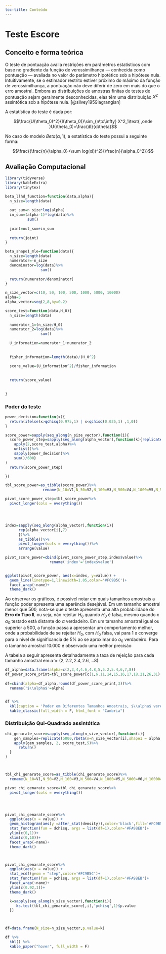 ```yaml
--- 
toc-title: Conteúdo
---
```


# Teste Escore


## Conceito e forma teórica

O teste de pontuação avalia restrições em parâmetros estatísticos com base no gradiente da função de verossimilhança — conhecida como pontuação — avaliada no valor do parâmetro hipotético sob a hipótese nula. Intuitivamente, se o estimador restrito estiver próximo do máximo da função de verossimilhança, a pontuação não deve diferir de zero em mais do que o erro amostral. Embora as distribuições de amostras finitas de testes de pontuação sejam geralmente desconhecidas, elas têm uma distribuição $X^2$ assintótica sob a hipótese nula. [@silvey1959lagrangian]

A estatística do teste é dada por:

$$\frac{U(\theta_0)^2}{I(\theta_0)}\sim_{n\to\infty} X^2_1\text{ ,onde }U(\theta_0)=\frac{dl}{d\theta}$$


No caso do modelo $Beta(\alpha,1)$, a estatística do teste possui a seguinte forma:

$$\frac{(\frac{n}{\alpha_0}+\sum log(xi))^2}{\frac{n}{\alpha_0^2}}$$


## Avaliação Computacional

```r
library(tidyverse)
library(kableExtra)
library(tinytex)
```


```r
beta_llhd_function=function(data,alpha){
  n_size=length(data)
  
  out_sum=n_size*log(alpha)
  in_sum=(alpha-1)*log(data)%>%
          sum()
  
  joint=out_sum+in_sum
  
  return(joint)
}

beta_shape1_mle=function(data){
  n_size=length(data)
  numerator=-n_size
  denominator=log(data)%>%
                sum()
  
  return(numerator/denominator)
}


```

```r
n_size_vector=c(10, 50, 100, 500, 1000, 5000, 10000)
alpha=5
alpha_vector=seq(2,8,by=0.2)
```



```r
score_test=function(data,H_0){
  n_size=length(data)
  
  numerator_1=(n_size/H_0)
  numerator_2=log(data)%>%
                sum()
  
  U_information=numerator_1+numerator_2
  
  
  fisher_information=length(data)/(H_0^2)
  
  score_value=(U_information^2)/fisher_information
  
  
  return(score_value)
  
  
}
```


### Poder do teste

```r

power_decision=function(x){
  return(ifelse(x>qchisq(0.975,1) | x<qchisq(0.025,1) ,1,0))
}

score_power=sapply(seq_along(n_size_vector),function(i){
  score_power_step=sapply(seq_along(alpha_vector),function(k){replicate(600,rbeta(n=n_size_vector[i],shape1 = alpha_vector[k],shape2 = 1))%>%
    apply(2,score_test,alpha)%>%
    unlist()%>%
    sapply(power_decision)%>%
    sum()/600}
)
  return(score_power_step)

})

tbl_score_power=as_tibble(score_power)%>%
                 rename(N_10=V1,N_50=V2,N_100=V3,N_500=V4,N_1000=V5,N_5000=V6,N_10000=V7)

pivot_score_power_step=tbl_score_power%>%
  pivot_longer(cols = everything())




index=sapply(seq_along(alpha_vector),function(i){
      rep(alpha_vector[i],7)
      })%>%
      as_tibble()%>%
      pivot_longer(cols = everything())%>%
      arrange(value)

pivot_score_power=cbind(pivot_score_power_step,index$value)%>%
                    rename('index'='index$value')
  

ggplot(pivot_score_power, aes(x=index, y=value)) +
  geom_line(linetype=1,linewidth=1.05,color='#FC9B5C')+
  facet_wrap(~name)+
  theme_dark()


```


Ao observar os gráficos, é possivel notar em quais tamanhos amostrais a função poder apresenta uma aparência desejável. Em um tamanho amostral menor que 500, nota-se que o teste apresenta uma alta probabilidade do **Erro do Tipo II**, ou seja, não rejeitar $H_0$ quando $H_0$ é falsa, mesmo quando o $\alpha_0$ testado está distante do $\alpha$ verdadeiro. Em um tamanho amostral igual ou superior a 500, a função passa a apresentar um comportamento melhor, onde a probabilidade de se rejeitar $H_0$, com $H_0$ falsa, vai para 1 e converge para o nivel de significancia de $5\%$ ao se aproximar do $\alpha_0$ verdadeiro. Para o tamanho amostral $10.000$ é observado uma melhor precisão


A tabela a seguir apresenta detalhadamente a taxa de rejeição para cada tamanho amostral em $\tilde\alpha=(2,2.2,2.4,2.6,...8)$

```r
df_alpha=data.frame(alpha=c(2,3,4,4.6,4.8,5,5.2,5.4,6,7,8))
df_power_score_print=tbl_score_power[c(1,6,11,14,15,16,17,18,21,26,31),]
    
df=cbind(alpha=df_alpha,round(df_power_score_print,3))%>%
  rename('$\\alpha$'=alpha)


df %>%
  kbl(caption = 'Poder em Diferentes Tamanhos Amostrais, $\\alpha$ verdadeiro = 5') %>%
  kable_classic(full_width = F, html_font = "Cambria")
```


### Distribuição Qui-Quadrado assintótica


```r
chi_genarate_score=sapply(seq_along(n_size_vector),function(i){
    gen_samples=replicate(5000,rbeta(n=n_size_vector[i],shape1 = alpha,shape2 = 1))
    apply(gen_samples, 2, score_test,5)%>%
      return()
  }
)



tbl_chi_genarate_score=as_tibble(chi_genarate_score)%>%
  rename(N_10=V1,N_50=V2,N_100=V3,N_500=V4,N_1000=V5,N_5000=V6,N_10000=V7)

pivot_chi_genarate_score=tbl_chi_genarate_score%>%
  pivot_longer(cols = everything())




pivot_chi_genarate_score%>% 
  ggplot(aes(x = value)) + 
  geom_histogram(aes(y =after_stat(density)),color='black',fill='#FC9B5C')+
  stat_function(fun = dchisq, args = list(df=1),color='#FA9BEB')+ 
  ylim(c(0,1))+
  xlim(c(0,10))+
  facet_wrap(~name)+
  theme_dark()




```


```r

pivot_chi_genarate_score%>% 
  ggplot(aes(x = value)) + 
  stat_ecdf(geom = "step",color='#FC9B5C')+
  stat_function(fun = pchisq, args = list(df=1),color='#FA9BEB')+ 
  facet_wrap(~name)+
  ylim(c(0.92,1))+
  theme_dark()


```


```r

  k=sapply(seq_along(n_size_vector),function(i){
     ks.test(tbl_chi_genarate_score[,i],'pchisq',1)$p.value
  })


  
df=data.frame(N_size=n_size_vector,p.value=k)

df %>%
  kbl() %>%
  kable_paper("hover", full_width = F)

```



